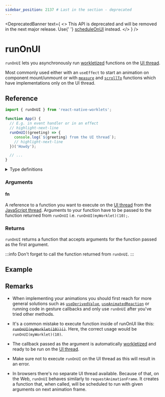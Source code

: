 ```yaml
---
sidebar_position: 2137 # Last in the section - deprecated
---
```


<DeprecatedBanner
  text={
    <>
      This API is deprecated and will be removed in the next major release. Use{' '}
      <a href="/docs/threading/scheduleOnUI">scheduleOnUI</a> instead.
    </>
  }
/>

# runOnUI

`runOnUI` lets you asynchronously run [workletized](/docs/fundamentals/glossary#to-workletize) functions on the [UI thread](/docs/fundamentals/glossary#ui-thread).

Most commonly used either with an `useEffect` to start an animation on component mount/unmount or with [`measure`](https://docs.swmansion.com/react-native-reanimated/docs/advanced/measure) and [`scrollTo`](https://docs.swmansion.com/react-native-reanimated/docs/scroll/scrollTo) functions which have implementations only on the UI thread.

## Reference

```javascript
import { runOnUI } from 'react-native-worklets';

function App() {
  // E.g. in event handler or in an effect
  // highlight-next-line
  runOnUI((greeting) => {
    console.log(`${greeting} from the UI thread`);
    // highlight-next-line
  })('Howdy');

  // ...
}
```

<details>
<summary>Type definitions</summary>

```typescript
function runOnUI<A extends any[], R>(
  fn: (...args: A) => R
): (...args: Parameters<typeof fn>) => void;
```

</details>

### Arguments

#### fn

A reference to a function you want to execute on the [UI thread](/docs/fundamentals/glossary#ui-thread) from the [JavaScript thread](/docs/fundamentals/glossary#javascript-thread). Arguments to your function have to be passed to the function returned from `runOnUI` i.e. `runOnUI(myWorklet)(10);`.

### Returns

`runOnUI` returns a function that accepts arguments for the function passed as the first argument.

:::info
Don't forget to call the function returned from `runOnUI`.
:::

## Example


<InteractiveExample
  src={RunOnUISrc}
  component={RunOnUI}
  label="Tap each word"
/>

## Remarks

- When implementing your animations you should first reach for more general solutions such as [`useDerivedValue`](https://docs.swmansion.com/react-native-reanimated/docs/core/useDerivedValue), [`useAnimatedReaction`](https://docs.swmansion.com/react-native-reanimated/docs/advanced/useAnimatedReaction) or running code in gesture callbacks and only use `runOnUI` after you've tried other methods.

- It's a common mistake to execute function inside of runOnUI like this: ~~`runOnUI(myWorklet(10))()`~~. Here, the correct usage would be `runOnUI(myWorklet)(10)`.

- The callback passed as the argument is automatically [workletized](/docs/fundamentals/glossary#to-workletize) and ready to be run on the [UI thread](/docs/fundamentals/glossary#ui-thread).

- Make sure not to execute `runOnUI` on the UI thread as this will result in an error.

- In browsers there's no separate UI thread available. Because of that, on the Web, `runOnUI` behaves similarly to `requestAnimationFrame`. It creates a function that, when called, will be scheduled to run with given arguments on next animation frame.

